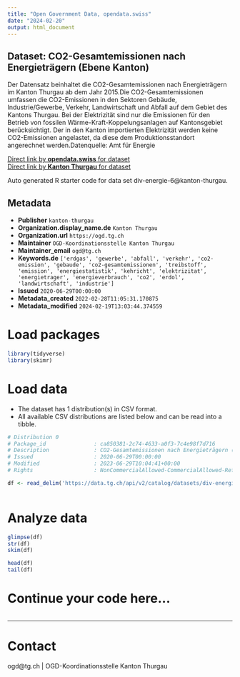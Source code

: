 ```yaml
---
title: "Open Government Data, opendata.swiss"
date: "2024-02-20"
output: html_document
---
```


## Dataset: CO2-Gesamtemissionen nach Energieträgern (Ebene Kanton)

Der Datensatz beinhaltet die CO2-Gesamtemissionen nach Energieträgern im Kanton Thurgau ab dem Jahr 2015.Die CO2-Gesamtemissionen umfassen die CO2-Emissionen in den Sektoren Gebäude, Industrie/Gewerbe, Verkehr, Landwirtschaft und Abfall auf dem Gebiet des Kantons Thurgau. Bei der Elektrizität sind nur die Emissionen für den Betrieb von fossilen Wärme-Kraft-Koppelungsanlagen auf Kantonsgebiet berücksichtigt. Der in den Kanton importierten Elektrizität werden keine CO2-Emissionen angelastet, da diese dem Produktionsstandort angerechnet werden.Datenquelle: Amt für Energie

[Direct link by **opendata.swiss** for dataset](https://opendata.swiss/de/dataset/co2-gesamtemissionen-nach-energietragern-ebene-kanton)<br>
[Direct link by **Kanton Thurgau** for dataset](https://data.tg.ch/explore/dataset/div-energie-6/)

Auto generated R starter code for data set div-energie-6@kanton-thurgau.

## Metadata

- **Publisher** `kanton-thurgau`
- **Organization.display_name.de** `Kanton Thurgau`
- **Organization.url** `https://ogd.tg.ch`
- **Maintainer** `OGD-Koordinationsstelle Kanton Thurgau`
- **Maintainer_email** `ogd@tg.ch`
- **Keywords.de** `['erdgas', 'gewerbe', 'abfall', 'verkehr', 'co2-emission', 'gebaude', 'co2-gesamtemissionen', 'treibstoff', 'emission', 'energiestatistik', 'kehricht', 'elektrizitat', 'energietrager', 'energieverbrauch', 'co2', 'erdol', 'landwirtschaft', 'industrie']`
- **Issued** `2020-06-29T00:00:00`
- **Metadata_created** `2022-02-28T11:05:31.170875`
- **Metadata_modified** `2024-02-19T13:03:44.374559`


# Load packages

```r

library(tidyverse)
library(skimr)

```

# Load data

-   The dataset has 1 distribution(s) in CSV format.
-   All available CSV distributions are listed below and can be read into a tibble.

```r

# Distribution 0
# Package_id               : ca850381-2c74-4633-a0f3-7c4e98f7d716
# Description              : CO2-Gesamtemissionen nach Energieträgern (Ebene Kanton) (csv)
# Issued                   : 2020-06-29T00:00:00
# Modified                 : 2023-06-29T10:04:41+00:00
# Rights                   : NonCommercialAllowed-CommercialAllowed-ReferenceRequired

df <- read_delim('https://data.tg.ch/api/v2/catalog/datasets/div-energie-6/exports/csv')



```

# Analyze data

```r

glimpse(df)
str(df)
skim(df)

head(df)
tail(df)

```

# Continue your code here...

```r

```

------------------------------------------------------------------------

# Contact

ogd@tg.ch | OGD-Koordinationsstelle Kanton Thurgau
